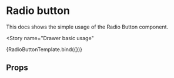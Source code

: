 
<Meta title="Radio Button" component={RadioButton} />


# Radio button

This docs shows the simple usage of the Radio Button component.

<Story
  name="Drawer basic usage"
>
  {RadioButtonTemplate.bind({})}
</Story>

## Props

<ArgsTable of={RadioButton} />
